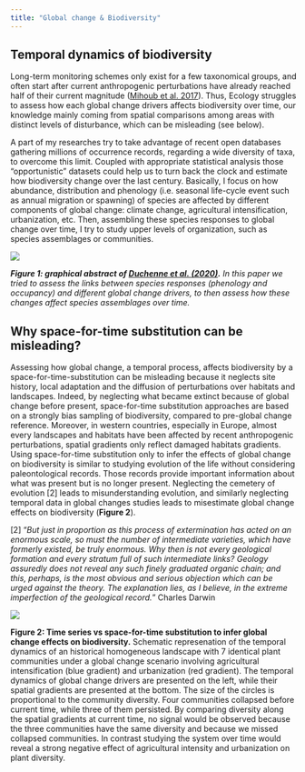 ```yaml
---
title: "Global change & Biodiversity"
---
```


## Temporal dynamics of biodiversity

Long-term monitoring schemes only exist for a few taxonomical groups, and often start after current anthropogenic perturbations have already reached half of their current magnitude ([Mihoub et al. 2017](https://www.nature.com/articles/srep41591)). Thus, Ecology struggles to assess how each global change drivers affects biodiversity over time, our knowledge mainly coming from spatial comparisons among areas with distinct levels of disturbance, which can be misleading (see below).  

A part of my researches try to take advantage of recent open databases gathering millions of occurrence records, regarding a wide diversity of taxa, to overcome this limit. Coupled with appropriate statistical analysis those "opportunistic" datasets could help us to turn back the clock and estimate how biodiversity change over the last century. Basically, I focus on how abundance, distribution and phenology (i.e. seasonal life-cycle event such as annual migration or spawning) of species are affected by different components of global change: climate change, agricultural intensification, urbanization, etc. Then, assembling these species responses to global change over time, I try to study upper levels of organization, such as species assemblages or communities.

![](images/abstract.png)

***Figure 1: graphical abstract of [Duchenne et al. (2020)](https://doi.org/10.1111/gcb.15379).** In this paper we tried to assess the links between species responses (phenology and occupancy) and different global change drivers, to then assess how these changes affect species assemblages over time.* 

## Why space-for-time substitution can be misleading?

Assessing how global change, a temporal process, affects biodiversity by a space-for-time-substitution can be misleading because it neglects site history, local adaptation and the diffusion of perturbations over habitats and landscapes. Indeed, by neglecting what became extinct because of global change before present, space-for-time substitution approaches are based on a strongly bias sampling of biodiversity, compared to pre-global change reference. Moreover, in western countries, especially in Europe, almost every landscapes and habitats have been affected by recent anthropogenic perturbations, spatial gradients only reflect damaged habitats gradients. Using space-for-time substitution only to infer the effects of global change on biodiversity is similar to studying evolution of the life without considering paleontological records. Those records provide important information about what was present but is no longer present. Neglecting the cemetery of evolution \[2\] leads to misunderstanding evolution, and similarly neglecting temporal data in global changes studies leads to misestimate global change effects on biodiversity (**Figure 2**).

\[2\] "*But just in proportion as this process of extermination has acted on an enormous scale, so must the number of intermediate varieties, which have formerly existed, be truly enormous. Why then is not every geological formation and every stratum full of such intermediate links? Geology assuredly does not reveal any such finely graduated organic chain; and this, perhaps, is the most obvious and serious objection which can be urged against the theory. The explanation lies, as I believe, in the extreme imperfection of the geological record.*" Charles Darwin

![](images/Untitled.png)

**Figure 2: Time series vs space-for-time substitution to infer global change effects on biodiversity.** Schematic represenation of the temporal dynamics of an historical homogeneous landscape with 7 identical plant communities under a global change scenario involving agricultural intensification (blue gradient) and urbanization (red gradient). The temporal dynamics of global change drivers are presented on the left, while their spatial gradients are presented at the bottom. The size of the circles is proportional to the community diversity. Four communities collapsed before current time, while three of them persisted. By comparing diversity along the spatial gradients at current time, no signal would be observed because the three communities have the same diversity and because we missed collapsed communities. In contrast studying the system over time would reveal a strong negative effect of agricultural intensity and urbanization on plant diversity. 

